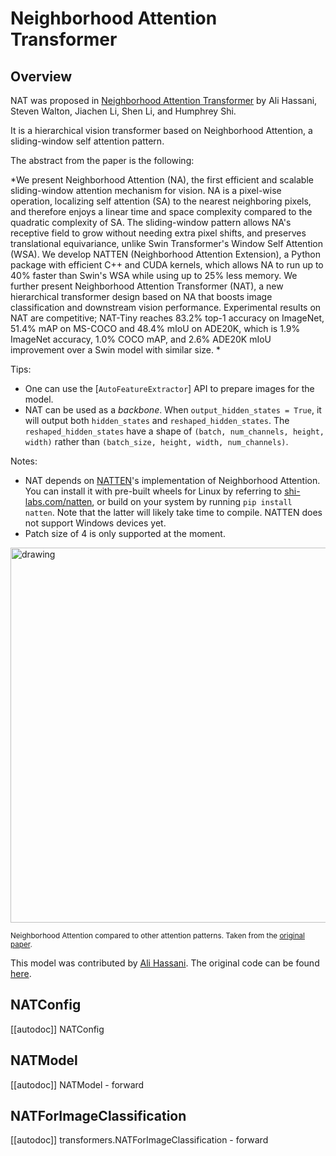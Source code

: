 <!--Copyright 2022 The HuggingFace Team. All rights reserved.

Licensed under the Apache License, Version 2.0 (the "License"); you may not use this file except in compliance with
the License. You may obtain a copy of the License at

http://www.apache.org/licenses/LICENSE-2.0

Unless required by applicable law or agreed to in writing, software distributed under the License is distributed on
an "AS IS" BASIS, WITHOUT WARRANTIES OR CONDITIONS OF ANY KIND, either express or implied. See the License for the
specific language governing permissions and limitations under the License.
-->

# Neighborhood Attention Transformer

## Overview

NAT was proposed in [Neighborhood Attention Transformer](https://arxiv.org/abs/2204.07143)
by Ali Hassani, Steven Walton, Jiachen Li, Shen Li, and Humphrey Shi.

It is a hierarchical vision transformer based on Neighborhood Attention, a sliding-window self attention pattern.

The abstract from the paper is the following:

*We present Neighborhood Attention (NA), the first efficient and scalable sliding-window attention mechanism for vision.
NA is a pixel-wise operation, localizing self attention (SA) to the nearest neighboring pixels, and therefore enjoys a
linear time and space complexity compared to the quadratic complexity of SA. The sliding-window pattern allows NA's
receptive field to grow without needing extra pixel shifts, and preserves translational equivariance, unlike
Swin Transformer's Window Self Attention (WSA). We develop NATTEN (Neighborhood Attention Extension), a Python package
with efficient C++ and CUDA kernels, which allows NA to run up to 40% faster than Swin's WSA while using up to 25% less
memory. We further present Neighborhood Attention Transformer (NAT), a new hierarchical transformer design based on NA
that boosts image classification and downstream vision performance. Experimental results on NAT are competitive;
NAT-Tiny reaches 83.2% top-1 accuracy on ImageNet, 51.4% mAP on MS-COCO and 48.4% mIoU on ADE20K, which is 1.9%
ImageNet accuracy, 1.0% COCO mAP, and 2.6% ADE20K mIoU improvement over a Swin model with similar size. *

Tips:
- One can use the [`AutoFeatureExtractor`] API to prepare images for the model.
- NAT can be used as a *backbone*. When `output_hidden_states = True`,
it will output both `hidden_states` and `reshaped_hidden_states`.
The `reshaped_hidden_states` have a shape of `(batch, num_channels, height, width)` rather than
`(batch_size, height, width, num_channels)`.

Notes:
- NAT depends on [NATTEN](https://github.com/SHI-Labs/NATTEN/)'s implementation of Neighborhood Attention.
You can install it with pre-built wheels for Linux by referring to [shi-labs.com/natten](https://shi-labs.com/natten),
or build on your system by running `pip install natten`.
Note that the latter will likely take time to compile. NATTEN does not support Windows devices yet.
- Patch size of 4 is only supported at the moment.

<img
src="https://huggingface.co/datasets/huggingface/documentation-images/resolve/main/neighborhood-attention-pattern.jpg"
alt="drawing" width="600"/>

<small> Neighborhood Attention compared to other attention patterns.
Taken from the <a href="https://arxiv.org/abs/2204.07143">original paper</a>.</small>

This model was contributed by [Ali Hassani](https://huggingface.co/alihassanijr).
The original code can be found [here](https://github.com/SHI-Labs/Neighborhood-Attention-Transformer).


## NATConfig

[[autodoc]] NATConfig


## NATModel

[[autodoc]] NATModel
    - forward

## NATForImageClassification

[[autodoc]] transformers.NATForImageClassification
    - forward
